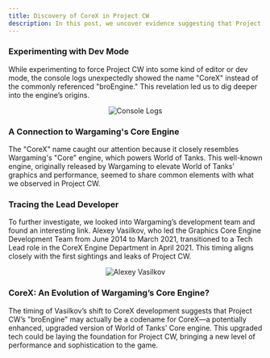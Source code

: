 ```yaml
---
title: Discovery of CoreX in Project CW
description: In this post, we uncover evidence suggesting that Project CW may be powered by an upgraded version of Wargaming's Core engine, known as CoreX. From console logs to the role of a key developer, we dive into how this new engine could be transforming Project CW’s gameplay and graphics.
---
```


### Experimenting with Dev Mode

While experimenting to force Project CW into some kind of editor or dev mode, the console logs unexpectedly showed the name "CoreX" instead of the commonly referenced "broEngine." This revelation led us to dig deeper into the engine’s origins.

<div align="center">

![Console Logs](https://raw.githubusercontent.com/ThatSINEWAVE/pcw-bughunters/refs/heads/main/images/speculations/real-engine-name/console.png)

</div>

### A Connection to Wargaming's Core Engine

The "CoreX" name caught our attention because it closely resembles Wargaming's "Core" engine, which powers World of Tanks. This well-known engine, originally released by Wargaming to elevate World of Tanks' graphics and performance, seemed to share common elements with what we observed in Project CW.

### Tracing the Lead Developer

To further investigate, we looked into Wargaming’s development team and found an interesting link. Alexey Vasilkov, who led the Graphics Core Engine Development Team from June 2014 to March 2021, transitioned to a Tech Lead role in the CoreX Engine Department in April 2021. This timing aligns closely with the first sightings and leaks of Project CW.

<div align="center">

![Alexey Vasilkov](https://raw.githubusercontent.com/ThatSINEWAVE/pcw-bughunters/refs/heads/main/images/speculations/real-engine-name/Alexey.png)

</div>

### CoreX: An Evolution of Wargaming’s Core Engine?

The timing of Vasilkov’s shift to CoreX development suggests that Project CW’s "broEngine" may actually be a codename for CoreX—a potentially enhanced, upgraded version of World of Tanks' Core engine. This upgraded tech could be laying the foundation for Project CW, bringing a new level of performance and sophistication to the game.